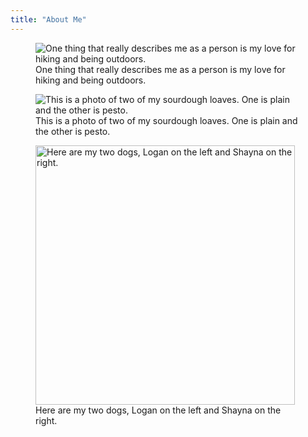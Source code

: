 ```yaml
---
title: "About Me"
---
```


![One thing that really describes me as a person is my love for hiking and being outdoors.](hiking.JPG)

![This is a photo of two of my sourdough loaves. One is plain and the other is pesto.](bread.jpg)

![Here are my two dogs, Logan on the left and Shayna on the right. ](dogs.jpg){width="415"}

